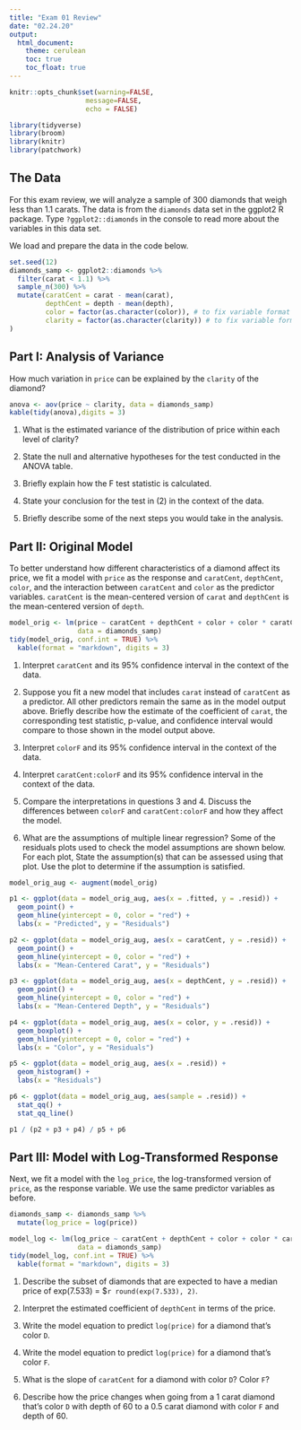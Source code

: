 ```yaml
---
title: "Exam 01 Review"
date: "02.24.20"
output: 
  html_document: 
    theme: cerulean
    toc: true
    toc_float: true
---
```


```r
knitr::opts_chunk$set(warning=FALSE,
                   message=FALSE, 
                   echo = FALSE)
```

```r
library(tidyverse)
library(broom)
library(knitr)
library(patchwork)
```

## The Data

For this exam review, we will analyze a sample of 300 diamonds that weigh less than 1.1 carats. The data is from the `diamonds` data set in the ggplot2 R package. Type `?ggplot2::diamonds` in the console to read more about the variables in this data set.

We load and prepare the data in the code below. 

```r
set.seed(12)
diamonds_samp <- ggplot2::diamonds %>% 
  filter(carat < 1.1) %>%
  sample_n(300) %>%
  mutate(caratCent = carat - mean(carat), 
         depthCent = depth - mean(depth), 
         color = factor(as.character(color)), # to fix variable format in model output
         clarity = factor(as.character(clarity)) # to fix variable format in model output
)
```

## Part I: Analysis of Variance

How much variation in `price` can be explained by the `clarity` of the diamond? 

```r
anova <- aov(price ~ clarity, data = diamonds_samp)
kable(tidy(anova),digits = 3)
```


1. What is the estimated variance of the distribution of price within each level of clarity?

2. State the null and alternative hypotheses for the test conducted in the ANOVA table.

3. Briefly explain how the F test statistic is calculated.

4. State your conclusion for the test in (2) in the context of the data.

5. Briefly describe some of the next steps you would take in the analysis.

## Part II: Original Model 

To better understand how different characteristics of a diamond affect its price, we fit a model with `price` as the response and `caratCent`, `depthCent`, `color`, and the interaction between `caratCent` and `color` as the predictor variables. `caratCent` is the mean-centered version of `carat` and `depthCent` is the mean-centered version of `depth`. 

```r
model_orig <- lm(price ~ caratCent + depthCent + color + color * caratCent, 
                 data = diamonds_samp)
tidy(model_orig, conf.int = TRUE) %>%
  kable(format = "markdown", digits = 3)
```

1. Interpret `caratCent` and its 95% confidence interval in the context of the data. 

2. Suppose you fit a new model that includes `carat` instead of `caratCent` as a predictor. All other predictors remain the same as in the model output above. Briefly describe how the estimate of the coefficient of `carat`, the corresponding test statistic, p-value, and confidence interval would compare to those shown in the model output above.

3. Interpret `colorF` and its 95% confidence interval in the context of the data. 

4. Interpret `caratCent:colorF` and its 95% confidence interval in the context of the data. 

5. Compare the interpretations in questions 3 and 4. Discuss the differences between `colorF` and `caratCent:colorF` and how they affect the model.

6. What are the assumptions of multiple linear regression? Some of the residuals plots used to check the model assumptions are shown below. For each plot, State the assumption(s) that can be assessed using that plot. Use the plot to determine if the assumption is satisfied.

```r
model_orig_aug <- augment(model_orig)
```

```r
p1 <- ggplot(data = model_orig_aug, aes(x = .fitted, y = .resid)) + 
  geom_point() +
  geom_hline(yintercept = 0, color = "red") +
  labs(x = "Predicted", y = "Residuals")

p2 <- ggplot(data = model_orig_aug, aes(x = caratCent, y = .resid)) + 
  geom_point() +
  geom_hline(yintercept = 0, color = "red") +
  labs(x = "Mean-Centered Carat", y = "Residuals")

p3 <- ggplot(data = model_orig_aug, aes(x = depthCent, y = .resid)) + 
  geom_point() +
  geom_hline(yintercept = 0, color = "red") +
  labs(x = "Mean-Centered Depth", y = "Residuals")

p4 <- ggplot(data = model_orig_aug, aes(x = color, y = .resid)) + 
  geom_boxplot() +
  geom_hline(yintercept = 0, color = "red") +
  labs(x = "Color", y = "Residuals")

p5 <- ggplot(data = model_orig_aug, aes(x = .resid)) +
  geom_histogram() +
  labs(x = "Residuals")

p6 <- ggplot(data = model_orig_aug, aes(sample = .resid)) +
  stat_qq() +
  stat_qq_line() 

p1 / (p2 + p3 + p4) / p5 + p6
```


## Part III: Model with Log-Transformed Response

Next, we fit a model with the `log_price`, the log-transformed version of `price`, as the response variable. We use the same predictor variables as before. 

```r
diamonds_samp <- diamonds_samp %>%
  mutate(log_price = log(price))
```

```r
model_log <- lm(log_price ~ caratCent + depthCent + color + color * caratCent, 
                 data = diamonds_samp)
tidy(model_log, conf.int = TRUE) %>%
  kable(format = "markdown", digits = 3)
```


1. Describe the subset of diamonds that are expected to have a median price of exp(7.533) = $`r round(exp(7.533), 2)`.

2. Interpret the estimated coefficient of `depthCent` in terms of the price.

3. Write the model equation to predict `log(price)` for a diamond that's color `D`.

4. Write the model equation to predict `log(price)` for a diamond that's color `F`.

5. What is the slope of `caratCent` for a diamond with color `D`? Color `F`? 

5. Describe how the price changes when going from a 1 carat diamond that's color `D` with depth of 60 to a 0.5 carat diamond with color `F` and depth of 60. 
